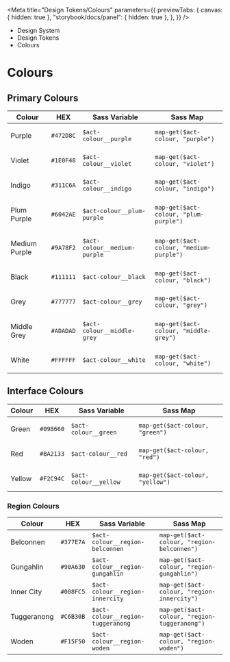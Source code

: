 
<Meta
	title="Design Tokens/Colours"
	parameters={{
		previewTabs: {
			canvas: { hidden: true },
			"storybook/docs/panel": { hidden: true },
		},
	}}
/>

<div className="act-docs-container">
	<Masthead />
	<div className="act-flex act-flex-light-grey-gradient">
		<div className="act-flex__container act-flex__container-padding-trim">
			<div className="act-flex__grid">
				<div className="act-flex__row">
					<div className="act-col act-col-sm-12">
						<div className="act-box">
							<div className="act-breadcrumbs">
								<ul className="act-breadcrumbs__container">
									<li className="act-breadcrumbs__crumb act-h6">
										<LinkTo className="act-breadcrumbs__crumb__link" kind="system-introduction--page">
											Design System <i className="fa-solid fa-angle-right"></i>
										</LinkTo>
									</li>
									<li className="act-breadcrumbs__crumb act-h6">
										<LinkTo className="act-breadcrumbs__crumb__link" kind="design-tokens-overview--page">
											Design Tokens <i className="fa-solid fa-angle-right"></i>
										</LinkTo>
									</li>
									<li className="act-breadcrumbs__crumb act-h6">
										<LinkTo className="act-breadcrumbs__crumb__link" kind="design-tokens-colours--page">
											Colours <i className="fa-solid fa-angle-right"></i>
										</LinkTo>
									</li>
								</ul>
							</div>
							<h1>Colours</h1>
						</div>
					</div>
				</div>
			</div>
		</div>
	</div>
	<div className="act-flex">
		<div className="act-flex__container">
			<div className="act-flex__grid">
				<div className="act-flex__row">
					<div className="act-col act-col-sm-12">
						<div className="act-box">
							<h2>Primary Colours</h2>
							<ColorPalette>
								<ColorItem
									title="Purple"
									subtitle="Whole of Government Purple"
									colors={{
										Purple: "#472D8C",
									}}
								/>
								<ColorItem
									title="Purple Shades"
									subtitle="Variations to accompany Whole of Government Purple"
									colors={{
										Violet: "#1E0F48",
										Indigo: "#311C6A",
										PlumPurple: "#6042AE",
										MediumPurple: "#9A78F2",
									}}
								/>
								<ColorItem
									title="Greyscale"
									subtitle="A range of grey shades from black to white"
									colors={{
										Black: "#111111",
										Grey: "#777777",
										MiddleGrey: "#ADADAD",
										White: "#FFFFFF",
									}}
								/>
							</ColorPalette>
							<div className="act-table-container">
								<table className="act-table">
									<thead>
										<tr>
											<th>Colour</th>
											<th>HEX</th>
											<th>Sass Variable</th>
											<th>Sass Map</th>
										</tr>
									</thead>
									<tbody>
										<tr>
											<td>
												<span className="act-icon" style={{ backgroundColor: "#472D8C" }}></span>
												<p className="act-p-small">Purple</p>
											</td>
											<td>
												<code className="hex">#472D8C</code>
											</td>
											<td>
												<code className="sass-var">$act-colour__purple</code>
											</td>
											<td>
												<code>map-get($act-colour, "purple")</code>
											</td>
										</tr>
										<tr>
											<td>
												<span className="act-icon" style={{ backgroundColor: "#1E0F48" }}></span>
												<p className="act-p-small">Violet</p>
											</td>
											<td>
												<code className="hex">#1E0F48</code>
											</td>
											<td>
												<code className="sass-var">$act-colour__violet</code>
											</td>
											<td>
												<code>map-get($act-colour, "violet")</code>
											</td>
										</tr>
										<tr>
											<td>
												<span className="act-icon" style={{ backgroundColor: "#311C6A" }}></span>
												<p className="act-p-small">Indigo</p>
											</td>
											<td>
												<code className="hex">#311C6A</code>
											</td>
											<td>
												<code className="sass-var">$act-colour__indigo</code>
											</td>
											<td>
												<code>map-get($act-colour, "indigo")</code>
											</td>
										</tr>
										<tr>
											<td>
												<span className="act-icon" style={{ backgroundColor: "#6042AE" }}></span>
												<p className="act-p-small">Plum Purple</p>
											</td>
											<td>
												<code className="hex">#6042AE</code>
											</td>
											<td>
												<code className="sass-var">$act-colour__plum-purple</code>
											</td>
											<td>
												<code>map-get($act-colour, "plum-purple")</code>
											</td>
										</tr>
										<tr>
											<td>
												<span className="act-icon" style={{ backgroundColor: "#9A78F2" }}></span>
												<p className="act-p-small">Medium Purple</p>
											</td>
											<td>
												<code className="hex">#9A78F2</code>
											</td>
											<td>
												<code className="sass-var">$act-colour__medium-purple</code>
											</td>
											<td>
												<code>map-get($act-colour, "medium-purple")</code>
											</td>
										</tr>
										<tr>
											<td>
												<span className="act-icon" style={{ backgroundColor: "#111111" }}></span>
												<p className="act-p-small">Black</p>
											</td>
											<td>
												<code className="hex">#111111</code>
											</td>
											<td>
												<code className="sass-var">$act-colour__black</code>
											</td>
											<td>
												<code>map-get($act-colour, "black")</code>
											</td>
										</tr>
										<tr>
											<td>
												<span className="act-icon" style={{ backgroundColor: "#777777" }}></span>
												<p className="act-p-small">Grey</p>
											</td>
											<td>
												<code className="hex">#777777</code>
											</td>
											<td>
												<code className="sass-var">$act-colour__grey</code>
											</td>
											<td>
												<code>map-get($act-colour, "grey")</code>
											</td>
										</tr>
										<tr>
											<td>
												<span className="act-icon" style={{ backgroundColor: "#ADADAD" }}></span>
												<p className="act-p-small">Middle Grey</p>
											</td>
											<td>
												<code className="hex">#ADADAD</code>
											</td>
											<td>
												<code className="sass-var">$act-colour__middle-grey</code>
											</td>
											<td>
												<code>map-get($act-colour, "middle-grey")</code>
											</td>
										</tr>
										<tr>
											<td>
												<span className="act-icon" style={{ backgroundColor: "#FFFFFF" }}></span>
												<p className="act-p-small">White</p>
											</td>
											<td>
												<code className="hex">#FFFFFF</code>
											</td>
											<td>
												<code className="sass-var">$act-colour__white</code>
											</td>
											<td>
												<code>map-get($act-colour, "white")</code>
											</td>
										</tr>
									</tbody>
								</table>
							</div>
						</div>
					</div>
				</div>
			</div>
		</div>
	</div>
	<div className="act-flex">
		<div className="act-flex__container">
			<div className="act-flex__grid">
				<div className="act-flex__row">
					<div className="act-col act-col-sm-12">
						<div className="act-box">
							<h2>Interface Colours</h2>
							<ColorPalette>
								<ColorItem
									title="Green"
									subtitle="Some of the purples"
									colors={{
										Green: "#098660",
									}}
								/>
								<ColorItem
									title="Red"
									subtitle="Some of the greys"
									colors={{
										Red: "#BA2133",
									}}
								/>
								<ColorItem
									title="Yellow"
									subtitle="Some of the greys"
									colors={{
										Yellow: "#F2C94C",
									}}
								/>
							</ColorPalette>
							<div className="act-table-container">
								<table className="act-table">
									<thead>
										<tr>
											<th>Colour</th>
											<th>HEX</th>
											<th>Sass Variable</th>
											<th>Sass Map</th>
										</tr>
									</thead>
									<tbody>
										<tr>
											<td>
												<span className="act-icon" style={{ backgroundColor: "#098660" }}></span>
												<p className="act-p-small">Green</p>
											</td>
											<td>
												<code className="hex">#098660</code>
											</td>
											<td>
												<code className="sass-var">$act-colour__green</code>
											</td>
											<td>
												<code>map-get($act-colour, "green")</code>
											</td>
										</tr>
										<tr>
											<td>
												<span className="act-icon" style={{ backgroundColor: "#BA2133" }}></span>
												<p className="act-p-small">Red</p>
											</td>
											<td>
												<code className="hex">#BA2133</code>
											</td>
											<td>
												<code className="sass-var">$act-colour__red</code>
											</td>
											<td>
												<code>map-get($act-colour, "red")</code>
											</td>
										</tr>
										<tr>
											<td>
												<span className="act-icon" style={{ backgroundColor: "#F2C94C" }}></span>
												<p className="act-p-small">Yellow</p>
											</td>
											<td>
												<code className="hex">#F2C94C</code>
											</td>
											<td>
												<code className="sass-var">$act-colour__yellow</code>
											</td>
											<td>
												<code>map-get($act-colour, "yellow")</code>
											</td>
										</tr>
									</tbody>
								</table>
							</div>
						</div>
					</div>
				</div>
			</div>
		</div>
	</div>
	<div className="act-flex">
		<div className="act-flex__container">
			<div className="act-flex__grid">
				<div className="act-flex__row">
					<div className="act-col act-col-sm-12">
						<div className="act-box">
							<h3>Region Colours</h3>
							<ColorPalette>
								<ColorItem
									title="Belconnen"
									subtitle="Name long associated with the locality; originally the name of a pioneer's homestead and later of a rural district of the Australian Capital Territory."
									colors={{
										Belconnen: "#377E7A",
									}}
								/>
								<ColorItem
									title="Gungahlin"
									subtitle="Named after the Aboriginal word 'goongarline', translating to 'little rocky hill' in the English language."
									colors={{
										Gungahlin: "#90A630",
									}}
								/>
								<ColorItem
									title="Inner City"
									subtitle=""
									colors={{
										InnerCity: "#008FC5",
									}}
								/>
								<ColorItem
									title="Tuggeranong"
									subtitle="An aboriginal word for 'cold plain'; the name was also given to a former parish in the area."
									colors={{
										Tuggeranong: "#C6B30B",
									}}
								/>
								<ColorItem
									title="Woden"
									subtitle="Woden is a thriving business district and shopping precinct with the residential areas of Weston Creek and Molonglo Valley to it's west."
									colors={{
										Woden: "#F15F50",
									}}
								/>
							</ColorPalette>
							<div className="act-table-container">
								<table className="act-table">
									<thead>
										<tr>
											<th>Colour</th>
											<th>HEX</th>
											<th>Sass Variable</th>
											<th>Sass Map</th>
										</tr>
									</thead>
									<tbody>
										<tr>
											<td>
												<span className="act-icon" style={{ backgroundColor: "#377E7A" }}></span>
												<p className="act-p-small">Belconnen</p>
											</td>
											<td>
												<code className="hex">#377E7A</code>
											</td>
											<td>
												<code className="sass-var">$act-colour__region-belconnen</code>
											</td>
											<td>
												<code>map-get($act-colour, "region-belconnen")</code>
											</td>
										</tr>
										<tr>
											<td>
												<span className="act-icon" style={{ backgroundColor: "#90A630" }}></span>
												<p className="act-p-small">Gungahlin</p>
											</td>
											<td>
												<code className="hex">#90A630</code>
											</td>
											<td>
												<code className="sass-var">$act-colour__region-gungahlin</code>
											</td>
											<td>
												<code>map-get($act-colour, "region-gungahlin")</code>
											</td>
										</tr>
										<tr>
											<td>
												<span className="act-icon" style={{ backgroundColor: "#008FC5" }}></span>
												<p className="act-p-small">Inner City</p>
											</td>
											<td>
												<code className="hex">#008FC5</code>
											</td>
											<td>
												<code className="sass-var">$act-colour__region-innercity</code>
											</td>
											<td>
												<code>map-get($act-colour, "region-innercity")</code>
											</td>
										</tr>
										<tr>
											<td>
												<span className="act-icon" style={{ backgroundColor: "#C6B30B" }}></span>
												<p className="act-p-small">Tuggeranong</p>
											</td>
											<td>
												<code className="hex">#C6B30B</code>
											</td>
											<td>
												<code className="sass-var">$act-colour__region-tuggeranong</code>
											</td>
											<td>
												<code>map-get($act-colour, "region-tuggeranong")</code>
											</td>
										</tr>
										<tr>
											<td>
												<span className="act-icon" style={{ backgroundColor: "#F15F50" }}></span>
												<p className="act-p-small">Woden</p>
											</td>
											<td>
												<code className="hex">#F15F50</code>
											</td>
											<td>
												<code className="sass-var">$act-colour__region-woden</code>
											</td>
											<td>
												<code>map-get($act-colour, "region-woden")</code>
											</td>
										</tr>
									</tbody>
								</table>
							</div>
						</div>
					</div>
				</div>
			</div>
		</div>
	</div>
	<AoC />
	<Footer />
</div>
